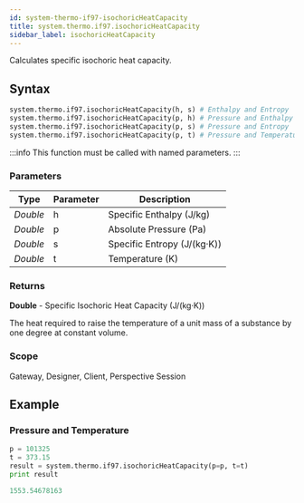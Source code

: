 ```yaml
---
id: system-thermo-if97-isochoricHeatCapacity
title: system.thermo.if97.isochoricHeatCapacity
sidebar_label: isochoricHeatCapacity
---
```


Calculates specific isochoric heat capacity.

## Syntax

```python
system.thermo.if97.isochoricHeatCapacity(h, s) # Enthalpy and Entropy
system.thermo.if97.isochoricHeatCapacity(p, h) # Pressure and Enthalpy
system.thermo.if97.isochoricHeatCapacity(p, s) # Pressure and Entropy
system.thermo.if97.isochoricHeatCapacity(p, t) # Pressure and Temperature
```

:::info
This function must be called with named parameters.
:::

### Parameters

<APITable>

| Type     | Parameter | Description                     |
| -------- | --------- | ------------------------------- |
| _Double_ | h         | Specific Enthalpy (J/kg)        |
| _Double_ | p         | Absolute Pressure (Pa)          |
| _Double_ | s         | Specific Entropy (J/(kg·K))     |
| _Double_ | t         | Temperature (K)                |

</APITable>

### Returns
__Double__ - Specific Isochoric Heat Capacity (J/(kg·K))

The heat required to raise the temperature of a unit mass of a substance by one degree at constant volume.

### Scope
Gateway, Designer, Client, Perspective Session

## Example

### Pressure and Temperature
```python
p = 101325
t = 373.15
result = system.thermo.if97.isochoricHeatCapacity(p=p, t=t)
print result
```

```python title="Result"
1553.54678163
```